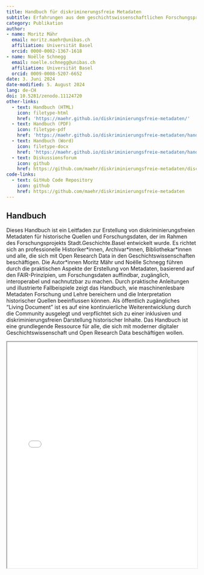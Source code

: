 ```yaml
---
title: Handbuch für diskriminerungsfreie Metadaten
subtitle: Erfahrungen aus dem geschichtswissenschaftlichen Forschungsprojekt Stadt.Geschichte.Basel
category: Publikation
author: 
- name: Moritz Mähr
  email: moritz.maehr@unibas.ch
  affiliation: Universität Basel
  orcid: 0000-0002-1367-1618
- name: Noëlle Schnegg
  email: noelle.schnegg@unibas.ch
  affiliation: Universität Basel
  orcid: 0009-0008-5207-6652
date: 3. Juni 2024
date-modified: 5. August 2024
lang: de-CH
doi: 10.5281/zenodo.11124720
other-links:
  - text: Handbuch (HTML)
    icon: filetype-html
    href: 'https://maehr.github.io/diskriminierungsfreie-metadaten/'
  - text: Handbuch (PDF)
    icon: filetype-pdf
    href: 'https://maehr.github.io/diskriminierungsfreie-metadaten/handbuch-diskriminierungsfreie-metadaten.docx'
  - text: Handbuch (Word)
    icon: filetype-docx
    href: 'https://maehr.github.io/diskriminierungsfreie-metadaten/handbuch-diskriminierungsfreie-metadaten.pdf'
  - text: Diskussionsforum
    icon: github
    href: https://github.com/maehr/diskriminierungsfreie-metadaten/discussions
code-links:
  - text: GitHub Code Repository
    icon: github
    href: https://github.com/maehr/diskriminierungsfreie-metadaten
---
```


## Handbuch

Dieses Handbuch ist ein Leitfaden zur Erstellung von diskriminierungsfreien Metadaten für historische Quellen und Forschungsdaten, der im Rahmen des Forschungsprojekts Stadt.Geschichte.Basel entwickelt wurde. Es richtet sich an professionelle Historiker\*innen, Archivar\*innen, Bibliothekar\*innen und alle, die sich mit Open Research Data in den Geschichtswissenschaften beschäftigen. Die Autor\*innen Moritz Mähr und Noëlle Schnegg führen durch die praktischen Aspekte der Erstellung von Metadaten, basierend auf den FAIR-Prinzipien, um Forschungsdaten auffindbar, zugänglich, interoperabel und nachnutzbar zu machen. Durch praktische Anleitungen und illustrierte Fallbeispiele zeigt das Handbuch, wie maschinenlesbare Metadaten Forschung und Lehre bereichern und die Interpretation historischer Quellen beeinflussen können. Als öffentlich zugängliches “Living Document” ist es auf eine kontinuierliche Weiterentwicklung durch die Community ausgelegt und verpflichtet sich zu einer inklusiven und diskriminierungsfreien Darstellung historischer Inhalte. Das Handbuch ist eine grundlegende Ressource für alle, die sich mit moderner digitaler Geschichtswissenschaft und Open Research Data beschäftigen wollen.

::: {.callout-tip title="Handbuch anzeigen" icon="false" collapse="true"}
<iframe src="/assets/files/handbuch-diskriminierungsfreie-metadaten.pdf" width="100%" height="600px" loading="lazy" allowfullscreen title="Metadatenhandbuch">

This browser does not support PDFs. Please download the PDF <a href="/assets/files/handbuch-diskriminierungsfreie-metadaten.pdf">download the PDF</a> to view it.

</iframe>
:::